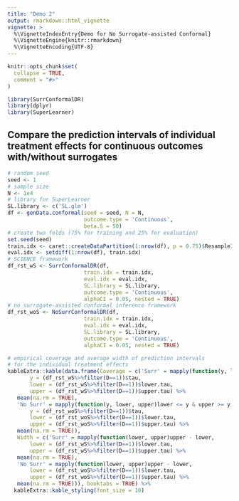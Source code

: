 ```yaml
---
title: "Demo 2"
output: rmarkdown::html_vignette
vignette: >
  %\VignetteIndexEntry{Demo for No Surrogate-assisted Conformal}
  %\VignetteEngine{knitr::rmarkdown}
  %\VignetteEncoding{UTF-8}
---
```


```r
knitr::opts_chunk$set(
  collapse = TRUE,
  comment = "#>"
)
```

```r
library(SurrConformalDR)
library(dplyr)
library(SuperLearner)
```

## Compare the prediction intervals of individual treatment effects for continuous outcomes with/without surrogates

```r
# random seed
seed <- 1
# sample size
N <- 1e4
# library for SuperLearner
SL.library <- c('SL.glm')
df <- genData.conformal(seed = seed, N = N, 
                        outcome.type = 'Continuous',
                        beta.S = 50)
# create two folds (75% for training and 25% for evaluation)
set.seed(seed)
train.idx <- caret::createDataPartition(1:nrow(df), p = 0.75)$Resample1
eval.idx <- setdiff(1:nrow(df), train.idx)
# SCIENCE framework
df_rst_wS <- SurrConformalDR(df, 
                        train.idx = train.idx, 
                        eval.idx = eval.idx,
                        SL.library = SL.library,
                        outcome.type = 'Continuous',
                        alphaCI = 0.05, nested = TRUE)
# no surrogate-assisted conformal inference framework
df_rst_woS <- NoSurrConformalDR(df, 
                        train.idx = train.idx, 
                        eval.idx = eval.idx,
                        SL.library = SL.library,
                        outcome.type = 'Continuous',
                        alphaCI = 0.05, nested = TRUE)
```
```r
# empirical coverage and average width of prediction intervals 
# for the individual treatment effects
kableExtra::kable(data.frame(Coverage = c('Surr' = mapply(function(y, lower, upper)lower <= y & upper >= y, 
       y = (df_rst_wS%>%filter(D==1))$tau, 
       lower = (df_rst_wS%>%filter(D==1))$lower.tau,
       upper = (df_rst_wS%>%filter(D==1))$upper.tau) %>% 
   mean(na.rm = TRUE),
   'No Surr' = mapply(function(y, lower, upper)lower <= y & upper >= y, 
       y = (df_rst_woS%>%filter(D==1))$tau, 
       lower = (df_rst_woS%>%filter(D==1))$lower.tau,
       upper = (df_rst_woS%>%filter(D==1))$upper.tau) %>% 
   mean(na.rm = TRUE)), 
   Width = c('Surr' = mapply(function(lower, upper)upper - lower, 
       lower = (df_rst_wS%>%filter(D==1))$lower.tau,
       upper = (df_rst_wS%>%filter(D==1))$upper.tau) %>% 
   mean(na.rm = TRUE), 
   'No Surr' = mapply(function(lower, upper)upper - lower, 
       lower = (df_rst_woS%>%filter(D==1))$lower.tau,
       upper = (df_rst_woS%>%filter(D==1))$upper.tau) %>% 
   mean(na.rm = TRUE))), booktabs = TRUE) %>%
  kableExtra::kable_styling(font_size = 10)
```

